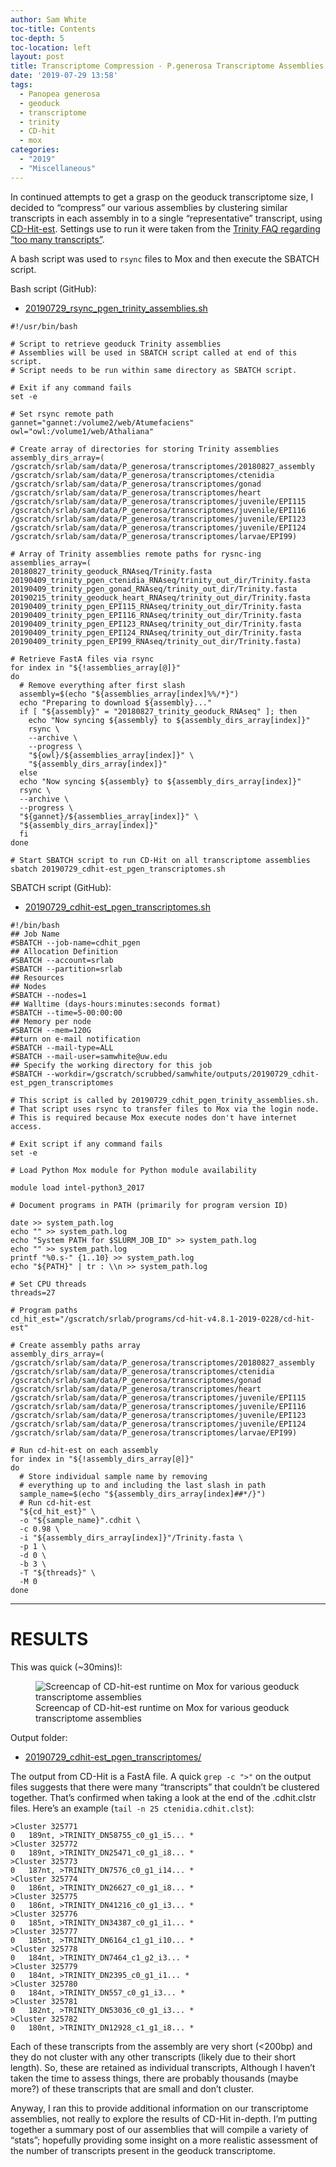 ```yaml
---
author: Sam White
toc-title: Contents
toc-depth: 5
toc-location: left
layout: post
title: Transcriptome Compression - P.generosa Transcriptome Assemblies Using CD-Hit-est on Mox
date: '2019-07-29 13:58'
tags:
  - Panopea generosa
  - geoduck
  - transcriptome
  - trinity
  - CD-hit
  - mox
categories:
  - "2019"
  - "Miscellaneous"
---
```

In continued attempts to get a grasp on the geoduck transcriptome size, I decided to "compress" our various assemblies by clustering similar transcripts in each assembly in to a single "representative" transcript, using [CD-Hit-est](http://weizhongli-lab.org/cd-hit/). Settings use to run it were taken from the [Trinity FAQ regarding "too many transcripts"](https://github.com/trinityrnaseq/trinityrnaseq/wiki/There-are-too-many-transcripts!-What-do-I-do%3F).

A bash script was used to `rsync` files to Mox and then execute the SBATCH script.

Bash script (GitHub):

- [20190729_rsync_pgen_trinity_assemblies.sh](https://github.com/RobertsLab/sams-notebook/blob/master/bash_scripts/20190729_rsync_pgen_trinity_assemblies.sh)

```shell
#!/usr/bin/bash

# Script to retrieve geoduck Trinity assemblies
# Assemblies will be used in SBATCH script called at end of this script.
# Script needs to be run within same directory as SBATCH script.

# Exit if any command fails
set -e

# Set rsync remote path
gannet="gannet:/volume2/web/Atumefaciens"
owl="owl:/volume1/web/Athaliana"

# Create array of directories for storing Trinity assemblies
assembly_dirs_array=(
/gscratch/srlab/sam/data/P_generosa/transcriptomes/20180827_assembly
/gscratch/srlab/sam/data/P_generosa/transcriptomes/ctenidia
/gscratch/srlab/sam/data/P_generosa/transcriptomes/gonad
/gscratch/srlab/sam/data/P_generosa/transcriptomes/heart
/gscratch/srlab/sam/data/P_generosa/transcriptomes/juvenile/EPI115
/gscratch/srlab/sam/data/P_generosa/transcriptomes/juvenile/EPI116
/gscratch/srlab/sam/data/P_generosa/transcriptomes/juvenile/EPI123
/gscratch/srlab/sam/data/P_generosa/transcriptomes/juvenile/EPI124
/gscratch/srlab/sam/data/P_generosa/transcriptomes/larvae/EPI99)

# Array of Trinity assemblies remote paths for rysnc-ing
assemblies_array=(
20180827_trinity_geoduck_RNAseq/Trinity.fasta
20190409_trinity_pgen_ctenidia_RNAseq/trinity_out_dir/Trinity.fasta
20190409_trinity_pgen_gonad_RNAseq/trinity_out_dir/Trinity.fasta
20190215_trinity_geoduck_heart_RNAseq/trinity_out_dir/Trinity.fasta
20190409_trinity_pgen_EPI115_RNAseq/trinity_out_dir/Trinity.fasta
20190409_trinity_pgen_EPI116_RNAseq/trinity_out_dir/Trinity.fasta
20190409_trinity_pgen_EPI123_RNAseq/trinity_out_dir/Trinity.fasta
20190409_trinity_pgen_EPI124_RNAseq/trinity_out_dir/Trinity.fasta
20190409_trinity_pgen_EPI99_RNAseq/trinity_out_dir/Trinity.fasta)

# Retrieve FastA files via rsync
for index in "${!assemblies_array[@]}"
do
  # Remove everything after first slash
  assembly=$(echo "${assemblies_array[index]%%/*}")
  echo "Preparing to download ${assembly}..."
  if [ "${assembly}" = "20180827_trinity_geoduck_RNAseq" ]; then
    echo "Now syncing ${assembly} to ${assembly_dirs_array[index]}"
    rsync \
    --archive \
    --progress \
    "${owl}/${assemblies_array[index]}" \
    "${assembly_dirs_array[index]}"
  else
  echo "Now syncing ${assembly} to ${assembly_dirs_array[index]}"
  rsync \
  --archive \
  --progress \
  "${gannet}/${assemblies_array[index]}" \
  "${assembly_dirs_array[index]}"
  fi
done

# Start SBATCH script to run CD-Hit on all transcriptome assemblies
sbatch 20190729_cdhit-est_pgen_transcriptomes.sh
```


SBATCH script (GitHub):

- [20190729_cdhit-est_pgen_transcriptomes.sh](https://github.com/RobertsLab/sams-notebook/blob/master/sbatch_scripts/20190729_cdhit-est_pgen_transcriptomes.sh)

```shell
#!/bin/bash
## Job Name
#SBATCH --job-name=cdhit_pgen
## Allocation Definition
#SBATCH --account=srlab
#SBATCH --partition=srlab
## Resources
## Nodes
#SBATCH --nodes=1
## Walltime (days-hours:minutes:seconds format)
#SBATCH --time=5-00:00:00
## Memory per node
#SBATCH --mem=120G
##turn on e-mail notification
#SBATCH --mail-type=ALL
#SBATCH --mail-user=samwhite@uw.edu
## Specify the working directory for this job
#SBATCH --workdir=/gscratch/scrubbed/samwhite/outputs/20190729_cdhit-est_pgen_transcriptomes

# This script is called by 20190729_cdhit_pgen_trinity_assemblies.sh.
# That script uses rsync to transfer files to Mox via the login node.
# This is required because Mox execute nodes don't have internet access.

# Exit script if any command fails
set -e

# Load Python Mox module for Python module availability

module load intel-python3_2017

# Document programs in PATH (primarily for program version ID)

date >> system_path.log
echo "" >> system_path.log
echo "System PATH for $SLURM_JOB_ID" >> system_path.log
echo "" >> system_path.log
printf "%0.s-" {1..10} >> system_path.log
echo "${PATH}" | tr : \\n >> system_path.log

# Set CPU threads
threads=27

# Program paths
cd_hit_est="/gscratch/srlab/programs/cd-hit-v4.8.1-2019-0228/cd-hit-est"

# Create assembly paths array
assembly_dirs_array=(
/gscratch/srlab/sam/data/P_generosa/transcriptomes/20180827_assembly
/gscratch/srlab/sam/data/P_generosa/transcriptomes/ctenidia
/gscratch/srlab/sam/data/P_generosa/transcriptomes/gonad
/gscratch/srlab/sam/data/P_generosa/transcriptomes/heart
/gscratch/srlab/sam/data/P_generosa/transcriptomes/juvenile/EPI115
/gscratch/srlab/sam/data/P_generosa/transcriptomes/juvenile/EPI116
/gscratch/srlab/sam/data/P_generosa/transcriptomes/juvenile/EPI123
/gscratch/srlab/sam/data/P_generosa/transcriptomes/juvenile/EPI124
/gscratch/srlab/sam/data/P_generosa/transcriptomes/larvae/EPI99)

# Run cd-hit-est on each assembly
for index in "${!assembly_dirs_array[@]}"
do
  # Store individual sample name by removing
  # everything up to and including the last slash in path
  sample_name=$(echo "${assembly_dirs_array[index]##*/}")
  # Run cd-hit-est
  "${cd_hit_est}" \
  -o "${sample_name}".cdhit \
  -c 0.98 \
  -i "${assembly_dirs_array[index]}"/Trinity.fasta \
  -p 1 \
  -d 0 \
  -b 3 \
  -T "${threads}" \
  -M 0
done
```

---

# RESULTS

This was quick (~30mins)!:

![Screencap of CD-hit-est runtime on Mox for various geoduck transcriptome assemblies](https://github.com/RobertsLab/sams-notebook/blob/master/images/screencaps/20190729_cdhit_pgen_runtime.png?raw=true)

Output folder:

- [20190729_cdhit-est_pgen_transcriptomes/](https://gannet.fish.washington.edu/Atumefaciens/20190729_cdhit-est_pgen_transcriptomes/)

The output from CD-Hit is a FastA file. A quick `grep -c ">"` on the output files suggests that there were many "transcripts" that couldn't be clustered together. That's confirmed when taking a look at the end of the .cdhit.clstr files. Here's an example (`tail -n 25 ctenidia.cdhit.clst`):

```
>Cluster 325771
0	189nt, >TRINITY_DN58755_c0_g1_i5... *
>Cluster 325772
0	189nt, >TRINITY_DN25471_c0_g1_i8... *
>Cluster 325773
0	187nt, >TRINITY_DN7576_c0_g1_i14... *
>Cluster 325774
0	186nt, >TRINITY_DN26627_c0_g1_i8... *
>Cluster 325775
0	186nt, >TRINITY_DN41216_c0_g1_i3... *
>Cluster 325776
0	185nt, >TRINITY_DN34387_c0_g1_i1... *
>Cluster 325777
0	185nt, >TRINITY_DN6164_c1_g1_i10... *
>Cluster 325778
0	184nt, >TRINITY_DN7464_c1_g2_i3... *
>Cluster 325779
0	184nt, >TRINITY_DN2395_c0_g1_i1... *
>Cluster 325780
0	184nt, >TRINITY_DN557_c0_g1_i3... *
>Cluster 325781
0	182nt, >TRINITY_DN53036_c0_g1_i3... *
>Cluster 325782
0	180nt, >TRINITY_DN12928_c1_g1_i8... *
```

Each of these transcripts from the assembly are very short (<200bp) and they do not cluster with any other transcripts (likely due to their short length). So, these are retained as individual transcripts, Although I haven't taken the time to assess things, there are probably thousands (maybe more?) of these transcripts that are small and don't cluster.

Anyway, I ran this to provide additional information on our transcriptome assemblies, not really to explore the results of CD-Hit in-depth. I'm putting together a summary post of our assemblies that will compile a variety of "stats"; hopefully providing some insight on a more realistic assessment of the number of transcripts present in the geoduck transcriptome.
